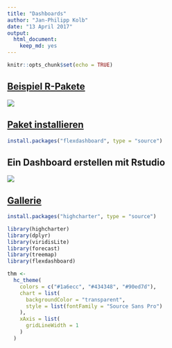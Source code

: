 ```yaml
---
title: "Dashboards"
author: "Jan-Philipp Kolb"
date: "13 April 2017"
output: 
  html_document: 
    keep_md: yes
---
```


```r
knitr::opts_chunk$set(echo = TRUE)
```

## [Beispiel R-Pakete](https://gallery.shinyapps.io/cran-gauge/)

![](figure/CRANdownloads.PNG)


## [Paket installieren](https://blog.rstudio.org/2016/05/17/flexdashboard-easy-interactive-dashboards-for-r/)

```r
install.packages("flexdashboard", type = "source")
```

## Ein Dashboard erstellen mit Rstudio

![](https://i2.wp.com/rmarkdown.rstudio.com/flexdashboard/images/NewRMarkdown.png?zoom=2)




## [Gallerie](http://rmarkdown.rstudio.com/gallery.html)


```r
install.packages("highcharter", type = "source")
```


```r
library(highcharter)
library(dplyr)
library(viridisLite)
library(forecast)
library(treemap)
library(flexdashboard)

thm <- 
  hc_theme(
    colors = c("#1a6ecc", "#434348", "#90ed7d"),
    chart = list(
      backgroundColor = "transparent",
      style = list(fontFamily = "Source Sans Pro")
    ),
    xAxis = list(
      gridLineWidth = 1
    )
  )

```
